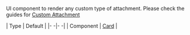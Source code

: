 UI component to render any custom type of attachment. Please check the guides for [Custom Attachment](/reactnative/guides/custom-attachment)

| Type | Default |
|- -|- -|
| Component | [Card](/reactnative/ui-components/card) |
